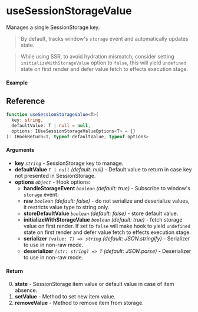 
<Meta title="Side-effects/useSessionStorageValue" component={Example} />

# useSessionStorageValue

Manages a single SessionStorage key.

> By default, tracks window's `storage` event and automatically updates state.

> While using SSR, to avoid hydration mismatch, consider setting `initializeWithStorageValue` option to
`false`, this will yield `undefined` state on first render and defer value fetch to effects
execution stage.

#### Example

<Canvas isColumn>
  <Story name="Example" story={Example} />
</Canvas>

<ArgsTable story="Example" />

## Reference

```ts
function useSessionStorageValue<T>(
  key: string,
  defaultValue: T | null = null,
  options: IUseSessionStorageValueOptions<T> = {}
): IHookReturn<T, typeof defaultValue, typeof options>
```

#### Arguments

- **key** _`string`_ -  SessionStorage key to manage.
- **defaultValue** _`T | null`_ _(default: null)_ - Default value to return in case key not
presented in SessionStorage.
- **options** _`object`_ - Hook options:
  - **handleStorageEvent** _`boolean`_ _(default: true)_ - Subscribe to window's `storage` event.
  - **raw** _`boolean`_ _(default: false)_ - do not serialize and deserialize values, it restricts
  value type to string only.
  - **storeDefaultValue** _`boolean`_ _(default: false)_ - store default value.
  - **initializeWithStorageValue** _`boolean`_ _(default: true)_ - fetch storage value on first
  render. If set to `false` will make hook to yield `undefined` state on first render and defer
  value fetch to effects execution stage.
  - **serializer** _`(value: T) => string`_ _(default: JSON.stringify)_ - Serializer to use in non-raw
  mode.
  - **deserializer** _`(str: string) => T`_ _(default: JSON.parse)_ - Deserializer to use in non-raw
  mode.

#### Return

0. **state** - SessionStorage item value or default value in case of item absence.
1. **setValue** - Method to set new item value.
2. **removeValue** - Method to remove item from storage.
